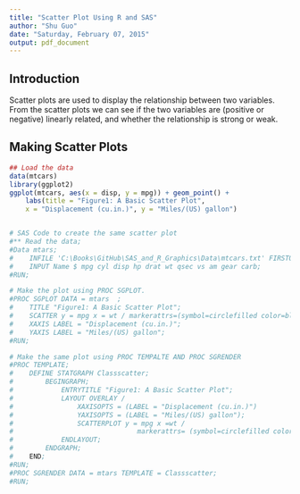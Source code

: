 ```yaml
---
title: "Scatter Plot Using R and SAS"
author: "Shu Guo"
date: "Saturday, February 07, 2015"
output: pdf_document
---
```


## Introduction

Scatter plots are used to display the relationship between two variables. From the scatter plots we can see if the two variables are (positive or negative) linearly related, and whether the relationship is strong or weak.


## Making Scatter Plots

```r
## Load the data
data(mtcars)
library(ggplot2)
ggplot(mtcars, aes(x = disp, y = mpg)) + geom_point() + 
    labs(title = "Figure1: A Basic Scatter Plot",
    x = "Displacement (cu.in.)", y = "Miles/(US) gallon")


# SAS Code to create the same scatter plot
#** Read the data;
#Data mtars;
#    INFILE 'C:\Books\GitHub\SAS_and_R_Graphics\Data\mtcars.txt' FIRSTOBS = 2 DLM =',' DSD;
#    INPUT Name $ mpg cyl disp hp drat wt qsec vs am gear carb;
#RUN;

# Make the plot using PROC SGPLOT.
#PROC SGPLOT DATA = mtars  ;
#    TITLE "Figure1: A Basic Scatter Plot";
#    SCATTER y = mpg x = wt / markerattrs=(symbol=circlefilled color=black);
#    XAXIS LABEL = "Displacement (cu.in.)";
#    YAXIS LABEL = "Miles/(US) gallon";
#RUN;

# Make the same plot using PROC TEMPALTE AND PROC SGRENDER
#PROC TEMPLATE;
#    DEFINE STATGRAPH Classscatter;
#        BEGINGRAPH;
#            ENTRYTITLE "Figure1: A Basic Scatter Plot";
#            LAYOUT OVERLAY /
#                XAXISOPTS = (LABEL = "Displacement (cu.in.)")
#                YAXISOPTS = (LABEL = "Miles/(US) gallon");
#                SCATTERPLOT y = mpg x =wt / 
#                               markerattrs= (symbol=circlefilled color=black);
#            ENDLAYOUT;
#        ENDGRAPH;
#    END;
#RUN;
#PROC SGRENDER DATA = mtars TEMPLATE = Classscatter;
#RUN;

```